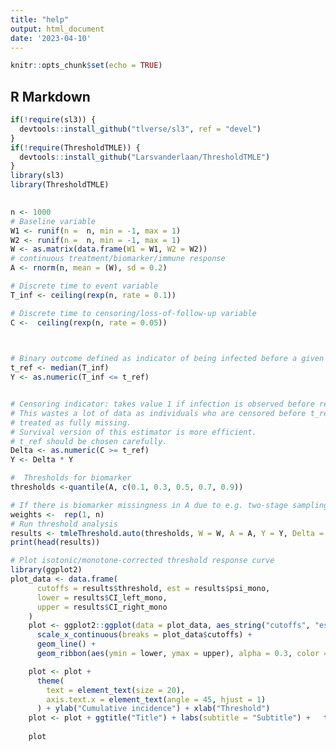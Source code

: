 ```yaml
---
title: "help"
output: html_document
date: '2023-04-10'
---
```


```r
knitr::opts_chunk$set(echo = TRUE)
```

## R Markdown


```r
if(!require(sl3)) {
  devtools::install_github("tlverse/sl3", ref = "devel")
}
if(!require(ThresholdTMLE)) {
  devtools::install_github("Larsvanderlaan/ThresholdTMLE")
}
library(sl3)
library(ThresholdTMLE)

 
n <- 1000
# Baseline variable
W1 <- runif(n =  n, min = -1, max = 1)
W2 <- runif(n =  n, min = -1, max = 1)
W <- as.matrix(data.frame(W1 = W1, W2 = W2))
# continuous treatment/biomarker/immune response
A <- rnorm(n, mean = (W), sd = 0.2)

# Discrete time to event variable
T_inf <- ceiling(rexp(n, rate = 0.1))

# Discrete time to censoring/loss-of-follow-up variable
C <-  ceiling(rexp(n, rate = 0.05))

 

# Binary outcome defined as indicator of being infected before a given reference time
t_ref <- median(T_inf)
Y <- as.numeric(T_inf <= t_ref)


# Censoring indicator: takes value 1 if infection is observed before reference time and 0 otherwise.
# This wastes a lot of data as individuals who are censored before t_ref are 
# treated as fully missing.
# Survival version of this estimator is more efficient.
# t_ref should be chosen carefully.
Delta <- as.numeric(C >= t_ref)
Y <- Delta * Y

#  Thresholds for biomarker
thresholds <-quantile(A, c(0.1, 0.3, 0.5, 0.7, 0.9))

# If there is biomarker missingness in A due to e.g. two-stage sampling then these should be inverse probability of sampling weights.
weights <-  rep(1, n)
# Run threshold analysis
results <- tmleThreshold.auto(thresholds, W = W, A = A, Y = Y, Delta = Delta, weights =weights)
print(head(results))

# Plot isotonic/monotone-corrected threshold response curve
library(ggplot2)
plot_data <- data.frame(
      cutoffs = results$threshold, est = results$psi_mono,
      lower = results$CI_left_mono,
      upper = results$CI_right_mono
    )
    plot <- ggplot2::ggplot(data = plot_data, aes_string("cutoffs", "est")) +
      scale_x_continuous(breaks = plot_data$cutoffs) +
      geom_line() +
      geom_ribbon(aes(ymin = lower, ymax = upper), alpha = 0.3, color = NA)

    plot <- plot +
      theme(
        text = element_text(size = 20),
        axis.text.x = element_text(angle = 45, hjust = 1)
      ) + ylab("Cumulative incidence") + xlab("Threshold")
    plot <- plot + ggtitle("Title") + labs(subtitle = "Subtitle") +   theme(plot.title = element_text(size = 25), axis.text.x = element_text(angle = 0, hjust = 1, size = 18), axis.text.y = element_text(angle = 0, hjust = 1, size = 18))
    
    plot
 

 
```
